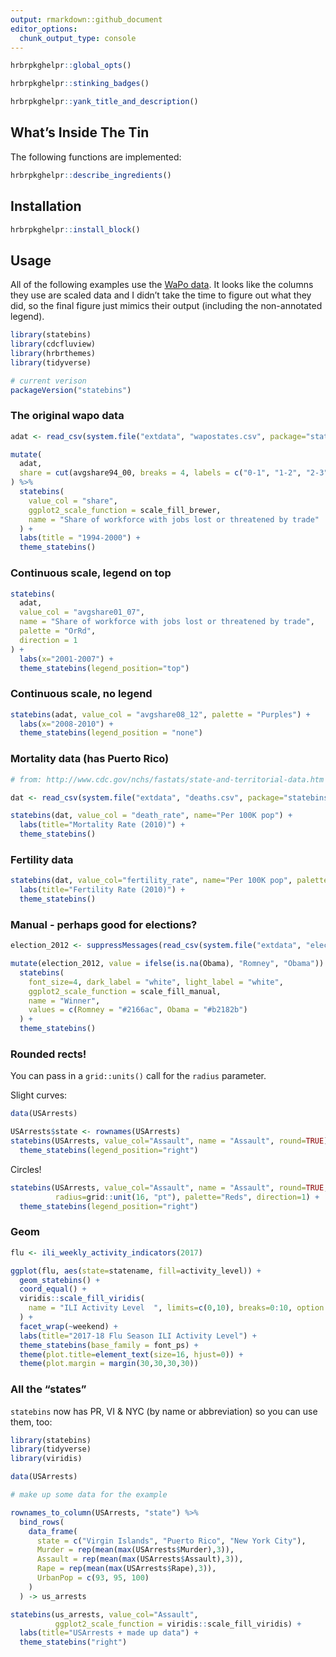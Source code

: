 ```yaml
---
output: rmarkdown::github_document
editor_options: 
  chunk_output_type: console
---
```


```r
hrbrpkghelpr::global_opts()
```

```r
hrbrpkghelpr::stinking_badges()
```

```r
hrbrpkghelpr::yank_title_and_description()
```

## What's Inside The Tin

The following functions are implemented:

```r
hrbrpkghelpr::describe_ingredients()
```

## Installation

```r
hrbrpkghelpr::install_block()
```

## Usage

All of the following examples use the [WaPo data](http://www.washingtonpost.com/wp-srv/special/business/states-most-threatened-by-trade/states.csv?cache=1). It looks like the columns they use are scaled data and I didn't take the time to figure out what they did, so the final figure just mimics their output (including the non-annotated legend).

```r
library(statebins)
library(cdcfluview)
library(hrbrthemes)
library(tidyverse)

# current verison
packageVersion("statebins")
```

### The original wapo data

```r
adat <- read_csv(system.file("extdata", "wapostates.csv", package="statebins"))

mutate(
  adat, 
  share = cut(avgshare94_00, breaks = 4, labels = c("0-1", "1-2", "2-3", "3-4"))
) %>% 
  statebins(
    value_col = "share", 
    ggplot2_scale_function = scale_fill_brewer,
    name = "Share of workforce with jobs lost or threatened by trade"
  ) +
  labs(title = "1994-2000") +
  theme_statebins()
```

### Continuous scale, legend on top

```r
statebins(
  adat, 
  value_col = "avgshare01_07",
  name = "Share of workforce with jobs lost or threatened by trade",
  palette = "OrRd", 
  direction = 1
) +
  labs(x="2001-2007") + 
  theme_statebins(legend_position="top")
```

### Continuous scale, no legend

```r
statebins(adat, value_col = "avgshare08_12", palette = "Purples") +
  labs(x="2008-2010") +
  theme_statebins(legend_position = "none") 
```

### Mortality data (has Puerto Rico)

```r
# from: http://www.cdc.gov/nchs/fastats/state-and-territorial-data.htm

dat <- read_csv(system.file("extdata", "deaths.csv", package="statebins"))

statebins(dat, value_col = "death_rate", name="Per 100K pop") +
  labs(title="Mortality Rate (2010)") +
  theme_statebins()
```

### Fertility data

```r
statebins(dat, value_col="fertility_rate", name="Per 100K pop", palette="PuBuGn") +
  labs(title="Fertility Rate (2010)") +
  theme_statebins()
```

### Manual - perhaps good for elections?

```r
election_2012 <- suppressMessages(read_csv(system.file("extdata", "election2012.csv", package="statebins")))

mutate(election_2012, value = ifelse(is.na(Obama), "Romney", "Obama")) %>% 
  statebins(
    font_size=4, dark_label = "white", light_label = "white",
    ggplot2_scale_function = scale_fill_manual,
    name = "Winner",
    values = c(Romney = "#2166ac", Obama = "#b2182b")
  ) +
  theme_statebins()
```

### Rounded rects!

You can pass in a `grid::units()` call for the `radius` parameter.

Slight curves:

```r
data(USArrests)

USArrests$state <- rownames(USArrests)
statebins(USArrests, value_col="Assault", name = "Assault", round=TRUE) +
  theme_statebins(legend_position="right")
```

Circles!

```r
statebins(USArrests, value_col="Assault", name = "Assault", round=TRUE, 
          radius=grid::unit(16, "pt"), palette="Reds", direction=1) +
  theme_statebins(legend_position="right")
```

### Geom

```r
flu <- ili_weekly_activity_indicators(2017)

ggplot(flu, aes(state=statename, fill=activity_level)) +
  geom_statebins() +
  coord_equal() +
  viridis::scale_fill_viridis(
    name = "ILI Activity Level  ", limits=c(0,10), breaks=0:10, option = "magma", direction = -1
  ) +
  facet_wrap(~weekend) +
  labs(title="2017-18 Flu Season ILI Activity Level") +
  theme_statebins(base_family = font_ps) +
  theme(plot.title=element_text(size=16, hjust=0)) +
  theme(plot.margin = margin(30,30,30,30))
```

### All the "states"

`statebins` now has PR, VI & NYC (by name or abbreviation) so you can use them, too:

```r
library(statebins)
library(tidyverse)
library(viridis)

data(USArrests)

# make up some data for the example

rownames_to_column(USArrests, "state") %>%
  bind_rows(
    data_frame(
      state = c("Virgin Islands", "Puerto Rico", "New York City"),
      Murder = rep(mean(max(USArrests$Murder),3)),
      Assault = rep(mean(max(USArrests$Assault),3)),
      Rape = rep(mean(max(USArrests$Rape),3)),
      UrbanPop = c(93, 95, 100)
    )
  ) -> us_arrests

statebins(us_arrests, value_col="Assault",
          ggplot2_scale_function = viridis::scale_fill_viridis) +
  labs(title="USArrests + made up data") +
  theme_statebins("right")
```
